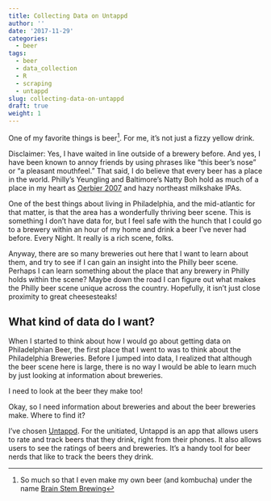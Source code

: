 ```yaml
---
title: Collecting Data on Untappd
author: ''
date: '2017-11-29'
categories:
  - beer
tags:
  - beer
  - data_collection
  - R
  - scraping
  - untappd
slug: collecting-data-on-untappd
draft: true
weight: 1
---
```


One of my favorite things is beer[^1]. For me, it's not just a fizzy yellow drink. 

Disclaimer: Yes, I have waited in line outside of a brewery before. And yes, I have been known to annoy friends by using phrases like "this beer's nose" or "a pleasant mouthfeel." That said, I do believe that every beer has a place in the world. Philly's Yeungling and Baltimore's Natty Boh hold as much of a place in my heart as [Oerbier 2007](https://www.beeradvocate.com/beer/profile/201/45309/) and hazy northeast milkshake IPAs. 

One of the best things about living in Philadelphia, and the mid-atlantic for that matter, is that the area has a wonderfully thriving beer scene. This is something I don't have data for, but I feel safe with the hunch that I could go to a brewery within an hour of my home and drink a beer I've never had before. Every Night. It really is a rich scene, folks. 

Anyway, there are so many breweries out here that I want to learn about them, and try to see if I can gain an insight into the Philly beer scene. Perhaps I can learn something about the place that any brewery in Philly holds within the scene? Maybe down the road I can figure out what makes the Philly beer scene unique across the country. Hopefully, it isn't just close proximity to great cheesesteaks!

## What kind of data do I want?

When I started to think about how I would go about getting data on Philadelphian Beer, the first place that I went to was to think about the Philadelphia Breweries. Before I jumped into data, I realized that although the beer scene here is large, there is no way I would be able to learn much by just looking at information about breweries. 

I need to look at the beer they make too!

Okay, so I need information about breweries and about the beer breweries make. Where to find it? 

I've chosen [Untappd](https://untappd.com/). For the unitiated, Untappd is an app that allows users to rate and track beers that they drink, right from their phones. It also allows users to see the ratings of beers and breweries. It's a handy tool for beer nerds that like to track the beers they drink. 


[^1]: So much so that I even make my own beer (and kombucha) under the name [Brain Stem Brewing](https://www.instagram.com/BrainStemBrewing/)
